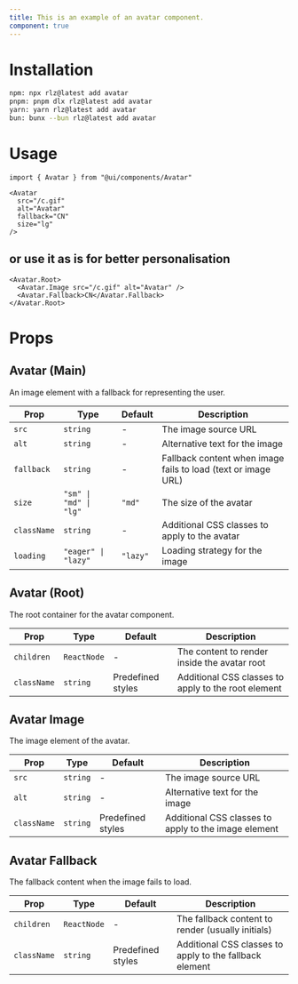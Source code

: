 ```yaml
---
title: This is an example of an avatar component.
component: true
---
```


<ComponentPreview name="avatar" />

# Installation
```bash
npm: npx rlz@latest add avatar
pnpm: pnpm dlx rlz@latest add avatar
yarn: yarn rlz@latest add avatar
bun: bunx --bun rlz@latest add avatar
```

# Usage
```tsx
import { Avatar } from "@ui/components/Avatar"
```

```tsx
<Avatar
  src="/c.gif"
  alt="Avatar"
  fallback="CN"
  size="lg"
/>
```
## or use it as is for better personalisation
```tsx
<Avatar.Root>
  <Avatar.Image src="/c.gif" alt="Avatar" />
  <Avatar.Fallback>CN</Avatar.Fallback>
</Avatar.Root>
```

# Props
<Separator orientation="horizontal" />
<ComponentProps name="avatar" />

<MarkdownFallback>

## Avatar (Main)

An image element with a fallback for representing the user.

| Prop | Type | Default | Description |
|------|------|---------|-------------|
| `src` | `string` | - | The image source URL |
| `alt` | `string` | - | Alternative text for the image |
| `fallback` | `string` | - | Fallback content when image fails to load (text or image URL) |
| `size` | `"sm" \| "md" \| "lg"` | `"md"` | The size of the avatar |
| `className` | `string` | - | Additional CSS classes to apply to the avatar |
| `loading` | `"eager" \| "lazy"` | `"lazy"` | Loading strategy for the image |

## Avatar (Root)

The root container for the avatar component.

| Prop | Type | Default | Description |
|------|------|---------|-------------|
| `children` | `ReactNode` | - | The content to render inside the avatar root |
| `className` | `string` | Predefined styles | Additional CSS classes to apply to the root element |

## Avatar Image

The image element of the avatar.

| Prop | Type | Default | Description |
|------|------|---------|-------------|
| `src` | `string` | - | The image source URL |
| `alt` | `string` | - | Alternative text for the image |
| `className` | `string` | Predefined styles | Additional CSS classes to apply to the image element |

## Avatar Fallback

The fallback content when the image fails to load.

| Prop | Type | Default | Description |
|------|------|---------|-------------|
| `children` | `ReactNode` | - | The fallback content to render (usually initials) |
| `className` | `string` | Predefined styles | Additional CSS classes to apply to the fallback element |

</MarkdownFallback>
